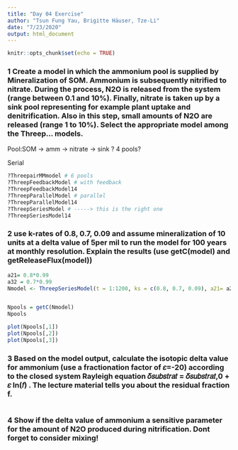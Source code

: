 ```yaml
---
title: "Day 04 Exercise"
author: "Tsun Fung Yau, Brigitte Häuser, Tze-Li"
date: "7/23/2020"
output: html_document
---
```


```r
knitr::opts_chunk$set(echo = TRUE)
```

### 1 Create a model in which the ammonium pool is supplied by Mineralization of SOM. Ammonium is subsequently nitrified to nitrate. During the process, N2O is released from the system (range between 0.1 and 10%). Finally, nitrate is taken up by a sink pool representing for example plant uptake and denitrification. Also in this step, small amounts of N2O are released (range 1 to 10%). Select the appropriate model among the Threep... models.


Pool:SOM -> amm -> nitrate -> sink ? 4 pools?

Serial



```r
?ThreepairMMmodel # 6 pools
?ThreepFeedbackModel # with feedback
?ThreepFeedbackModel14
?ThreepParallelModel # parallel
?ThreepParallelModel14
?ThreepSeriesModel # -----> this is the right one
?ThreepSeriesModel14 


```



### 2 use k-rates of 0.8, 0.7, 0.09 and assume mineralization of 10 units at a delta value of 5per mil to run the model for 100 years at monthly resolution. Explain the results (use getC(model) and getReleaseFlux(model))
```r

a21= 0.8*0.99
a32 = 0.7*0.99
Nmodel <- ThreepSeriesModel(t = 1:1200, ks = c(0.8, 0.7, 0.09), a21= a21, a32 = a32, C0=c(1, 0, 0), In = 10, xi = 1, solver = deSolve.lsoda.wrapper, pass = FALSE)


Npools = getC(Nmodel) 
Npools

plot(Npools[,1])
plot(Npools[,2])
plot(Npools[,3])


```


### 3 Based on the model output, calculate the isotopic delta value for ammonium (use a fractionation factor of 𝜀=-20) according to the closed system Rayleigh equation 𝛿𝑠𝑢𝑏𝑠𝑡𝑟𝑎𝑡 = 𝛿𝑠𝑢𝑏𝑠𝑡𝑟𝑎𝑡,0 + 𝜀 ln(𝑓) . The lecture material tells you about the residual fraction f.
```r


```


### 4 Show if the delta value of ammonium a sensitive parameter for the amount of N2O produced during nitrification. Dont forget to consider mixing!
```r


```

